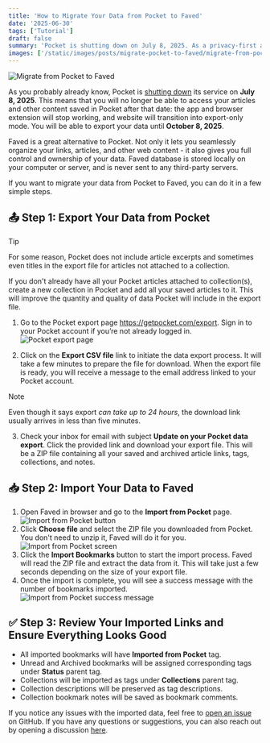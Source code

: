 ```yaml
---
title: 'How to Migrate Your Data from Pocket to Faved'
date: '2025-06-30'
tags: ['Tutorial']
draft: false
summary: 'Pocket is shutting down on July 8, 2025. As a privacy-first alternative, Faved lets you organize and manage your bookmarks while keeping full ownership of your data. Learn how to migrate your data from Pocket to Faved in a few simple steps.'
images: ['/static/images/posts/migrate-pocket-to-faved/migrate-from-pocket-to-faved-ogimage.png']
---
```


![Migrate from Pocket to Faved](/static/images/posts/migrate-pocket-to-faved/migrate-from-pocket-to-faved-hero.png)

As you probably already know, Pocket is [shutting down](https://getpocket.com/farewell) its service on **July 8, 2025**.
This means that you will no longer be able to access your articles and other content saved in Pocket after that date: the app and browser extension will stop working, and website will transition into export-only mode.
You will be able to export your data until **October 8, 2025**.

Faved is a great alternative to Pocket. Not only it lets you seamlessly organize your links, articles, and other web content - it also gives you full control and ownership of your data.
Faved database is stored locally on your computer or server, and is never sent to any third-party servers.

If you want to migrate your data from Pocket to Faved, you can do it in a few simple steps.

## 📤 Step 1: Export Your Data from Pocket

> [!TIP]
> For some reason, Pocket does not include article excerpts and sometimes even titles in the export file for articles not attached to a collection.
>
> If you don't already have all your Pocket articles attached to collection(s), create a new collection in Pocket and add all your saved articles to it. This will improve the quantity and quality of data Pocket will include in the export file.

1. Go to the Pocket export page https://getpocket.com/export. Sign in to your Pocket account if you’re not already logged in.
   ![Pocket export page](/static/images/posts/migrate-pocket-to-faved/pocket-export-screen.png)

2. Click on the **Export CSV file** link to initiate the data export process. It will take a few minutes to prepare the file for download. When the export file is ready, you will receive a message to the email address linked to your Pocket account.

> [!NOTE]  
> Even though it says export _can take up to 24 hours_, the download link usually arrives in less than five minutes.

3. Check your inbox for email with subject **Update on your Pocket data export**. Click the provided link and download your export file. This will be a ZIP file containing all your saved and archived article links, tags, collections, and notes.

## 📥 Step 2: Import Your Data to Faved

1. Open Faved in browser and go to the **Import from Pocket** page. ![Import from Pocket button](/static/images/posts/migrate-pocket-to-faved/import-from-pocket-button.png)
2. Click **Choose file** and select the ZIP file you downloaded from Pocket. You don't need to unzip it, Faved will do it for you.![Import from Pocket screen](/static/images/posts/migrate-pocket-to-faved/import-from-pocket-screen.png)
3. Click the **Import Bookmarks** button to start the import process. Faved will read the ZIP file and extract the data from it. This will take just a few seconds depending on the size of your export file.
4. Once the import is complete, you will see a success message with the number of bookmarks imported. ![Import from Pocket success message](/static/images/posts/migrate-pocket-to-faved/import-from-pocket-success.png)

## ✅ Step 3: Review Your Imported Links and Ensure Everything Looks Good

- All imported bookmarks will have **Imported from Pocket** tag.
- Unread and Archived bookmarks will be assigned corresponding tags under **Status** parent tag.
- Collections will be imported as tags under **Collections** parent tag.
- Collection descriptions will be preserved as tag descriptions.
- Collection bookmark notes will be saved as bookmark comments.

If you notice any issues with the imported data, feel free to [open an issue](https://github.com/denho/faved/issues) on GitHub. If you have any questions or suggestions, you can also reach out by opening a discussion [here](https://github.com/denho/faved/discussions).
